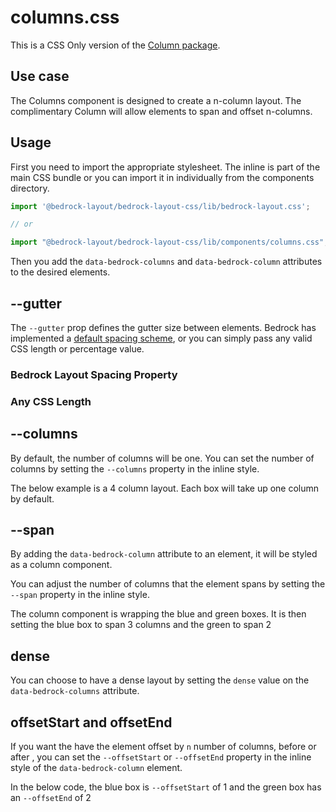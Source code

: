 

<Meta title="CSS Only/components/columns.css" />

# columns.css

This is a CSS Only version of the [Column package](/?path=/docs/components-columns--api).

## Use case

The Columns component is designed to create a n-column layout. The complimentary Column will allow elements to span and offset n-columns.

## Usage

First you need to import the appropriate stylesheet. The inline is part of the main CSS bundle or you can import it in individually from the components directory.

```javascript
import '@bedrock-layout/bedrock-layout-css/lib/bedrock-layout.css';

// or

import "@bedrock-layout/bedrock-layout-css/lib/components/columns.css";
```

Then you add the `data-bedrock-columns` and `data-bedrock-column` attributes to the desired elements.

## --gutter

The `--gutter` prop defines the gutter size between elements. Bedrock has implemented a [default spacing scheme](css-only-components-spacing-properties-css--page), or you can simply pass any valid CSS length or percentage value.

<Preview withToolbar withSource="open">
  <Story name="--gutter">
    <h3>Bedrock Layout Spacing Property</h3>
    <div
      data-bedrock-columns
      style={{ "--gutter": "var(--space-md)", "--columns": 4 }}
    >
      <Box />
      <Box />
      <Box />
      <Box />
      <Box />
      <Box />
      <Box />
    </div>
    <h3>Any CSS Length</h3>
    <div data-bedrock-columns style={{ "--gutter": "2rem", "--columns": 4 }}>
      <Box />
      <Box />
      <Box />
      <Box />
      <Box />
      <Box />
      <Box />
    </div>
  </Story>
</Preview>

## --columns

By default, the number of columns will be one. You can set the number of columns by setting the `--columns` property in the inline style.

The below example is a 4 column layout. Each box will take up one column by default.

<Preview withToolbar withSource="open">
  <Story name="--columns">
    <div
      data-bedrock-columns
      style={{ "--gutter": "var(--space-md)", "--columns": 4 }}
    >
      <Box />
      <Box />
      <Box />
      <Box />
      <Box />
      <Box />
      <Box />
    </div>
  </Story>
</Preview>

## --span

By adding the `data-bedrock-column` attribute to an element, it will be styled as a column component.

You can adjust the number of columns that the element spans by setting the `--span` property in the inline style.

The column component is wrapping the blue and green boxes. It is then setting the blue box to span 3 columns and the green to span 2

<Preview withToolbar withSource="open">
  <Story name="--span">
    <div data-bedrock-columns style={{ "--gutter": "1rem", "--columns": 4 }}>
      <Box />
      <Box />
      <div data-bedrock-column style={{ "--span": 3 }}>
        <Box style={{ background: "blue" }} />
      </div>
      <div data-bedrock-column style={{ "--span": 2 }}>
        <Box style={{ background: "green" }} />
      </div>
      <Box />
      <Box />
      <Box />
    </div>
  </Story>
</Preview>

## dense

You can choose to have a dense layout by setting the `dense` value on the `data-bedrock-columns` attribute.

<Preview withToolbar withSource="open">
  <Story name="dense">
    <div
      data-bedrock-columns="dense"
      style={{ "--gutter": "1rem", "--columns": 4 }}
    >
      <Box />
      <Box />
      <div data-bedrock-column style={{ "--span": 3 }}>
        <Box style={{ background: "blue" }} />
      </div>
      <div data-bedrock-column style={{ "--span": 2 }}>
        <Box style={{ background: "green" }} />
      </div>
      <Box />
      <Box />
      <Box />
    </div>
  </Story>
</Preview>

## offsetStart and offsetEnd

If you want the have the element offset by `n` number of columns, before or after , you can set the `--offsetStart` or `--offsetEnd` property in the inline style of the `data-bedrock-column` element.

In the below code, the blue box is `--offsetStart` of 1 and the green box has an `--offsetEnd` of 2

<Preview withToolbar withSource="open">
  <Story name="offsetStart and offsetEnd">
    <div data-bedrock-columns style={{ "--gutter": "1rem", "--columns": 4 }}>
      <Box />
      <Box />
      <div data-bedrock-column style={{ "--offsetStart": 1 }}>
        <Box style={{ background: "blue" }} />
      </div>
      <div data-bedrock-column style={{ "--offsetEnd": 2 }}>
        <Box style={{ background: "green" }} />
      </div>
      <Box />
      <Box />
      <Box />
    </div>
  </Story>
</Preview>
